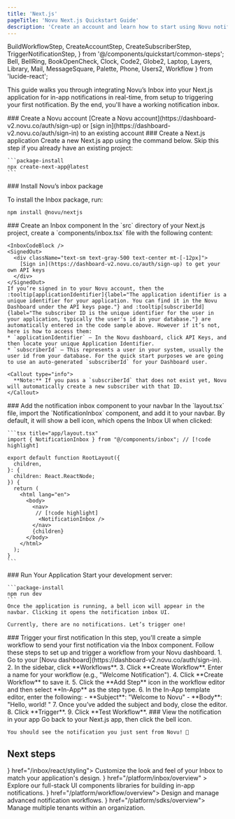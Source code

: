 ```yaml
---
title: 'Next.js'
pageTitle: 'Novu Next.js Quickstart Guide'
description: 'Create an account and learn how to start using Novu notification Inbox in your Next.js application.'
---
```


  BuildWorkflowStep,
  CreateAccountStep,
  CreateSubscriberStep,
  TriggerNotificationStep,
} from '@/components/quickstart/common-steps';
  Bell,
  BellRing,
  BookOpenCheck,
  Clock,
  Code2,
  Globe2,
  Laptop,
  Layers,
  Library,
  Mail,
  MessageSquare,
  Palette,
  Phone,
  Users2,
  Workflow
} from 'lucide-react';

This guide walks you through integrating Novu’s Inbox into your Next.js application for in-app notifications in real-time, from setup to triggering your first notification. By the end, you'll have a working notification inbox.

<Steps>
  <Step>
  ### Create a Novu account
    [Create a Novu account](https://dashboard-v2.novu.co/auth/sign-up) or [sign in](https://dashboard-v2.novu.co/auth/sign-in) to an existing account
  </Step>

  <Step>
  ### Create a Next.js application
    Create a new Next.js app using the command below. Skip this step if you already have an existing project:

    ```package-install
    npx create-next-app@latest
    ```

  </Step>

  <Step>
  ### Install Novu’s inbox package
  
  To install the Inbox package, run:
  
  ```package-install
  npm install @novu/nextjs
  ```

  </Step>

  <Step>
  ### Create an Inbox component
    In the `src` directory of your Next.js project, create a `components/inbox.tsx` file with the following content:

    <InboxCodeBlock />
    <SignedOut>
      <div className="text-sm text-gray-500 text-center mt-[-12px]">
        [Sign in](https://dashboard-v2.novu.co/auth/sign-up) to get your own API keys
      </div>
    </SignedOut>
    If you’re signed in to your Novu account, then the :tooltip[applicationIdentifier]{label="The application identifier is a unique identifier for your application. You can find it in the Novu Dashboard under the API keys page."} and :tooltip[subscriberId]{label="The subscriber ID is the unique identifier for the user in your application, typically the user's id in your database."} are automatically entered in the code sample above. However if it’s not, here is how to access them:
    * `applicationIdentifier` – In the Novu dashboard, click API Keys, and then locate your unique Application Identifier.
    * `subscriberId` – This represents a user in your system, usually the user id from your database. For the quick start purposes we are going to use an auto-generated `subscriberId` for your Dashboard user.

    <Callout type="info">
      **Note:** If you pass a `subscriberId` that does not exist yet, Novu will automatically create a new subscriber with that ID.
    </Callout>

  </Step>

  <Step>
  ### Add the notification inbox component to your navbar
    In the `layout.tsx` file, import the `NotificationInbox` component, and add it to your navbar. By default, it will show a bell icon, which opens the Inbox UI when clicked:

    ```tsx title="app/layout.tsx"
    import { NotificationInbox } from "@/components/inbox"; // [!code highlight]

    export default function RootLayout({
      children,
    }: {
      children: React.ReactNode;
    }) {
      return (
        <html lang="en">
          <body>
            <nav>
             // [!code highlight]
              <NotificationInbox />
            </nav>
            {children}
          </body>
        </html>
      );
    }
    ```

  </Step>

  <Step>
  ### Run Your Application
    Start your development server:

    ```package-install
    npm run dev
    ```
    Once the application is running, a bell icon will appear in the navbar. Clicking it opens the notification inbox UI.

    Currently, there are no notifications. Let’s trigger one!

  </Step>

  <Step>
  ### Trigger your first notification
    In this step, you'll create a simple workflow to send your first notification via the Inbox component. Follow these steps to set up and trigger a workflow from your Novu dashboard.
    1. Go to your [Novu dashboard](https://dashboard-v2.novu.co/auth/sign-in).
    2. In the sidebar, click **Workflows**.
    3. Click **Create Workflow**. Enter a name for your workflow (e.g., "Welcome Notification").
    4. Click **Create Workflow** to save it.
    5. Click the **Add Step** icon in the workflow editor and then select **In-App** as the step type.
    6. In the In-App template editor, enter the following:
        - **Subject**: "Welcome to Novu"
        - **Body**: "Hello, world! "
    7. Once you’ve added the subject and body, close the editor.
    8. Click **Trigger**.
    9. Click **Test Workflow**.

  </Step>

  <Step>
  ###  View the notification in your app
    Go back to your Next.js app, then click the bell icon.

    You should see the notification you just sent from Novu! 🎉

  </Step>

</Steps>

## Next steps

<Cards cols={2}>
  <Card title="Styling" icon={<Palette />} href="/inbox/react/styling">
    Customize the look and feel of your Inbox to match your application's design.
  </Card>
  <Card
    title="Inbox and preferences UI components"
    icon={<Library />}
    href="/platform/inbox/overview"
  >
    Explore our full-stack UI components libraries for building in-app notifications.
  </Card>
  <Card title="Build Workflow" icon={<Workflow />} href="/platform/workflow/overview">
     Design and manage advanced notification workflows.
  </Card>
  <Card title="SDKs" icon={<Code2 />} href="/platform/sdks/overview">
    Manage multiple tenants within an organization.
  </Card>
</Cards>
